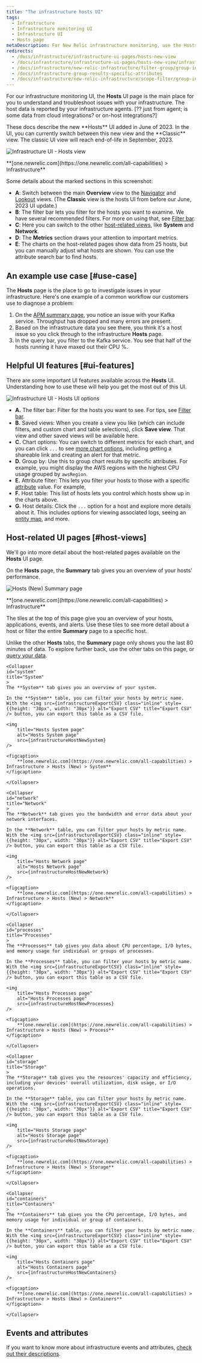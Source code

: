 ```yaml
---
title: "The infrastructure hosts UI"
tags:
  - Infrastructure
  - Infrastructure monitoring UI
  - Infrastructure UI
  - Hosts page
metaDescription: For New Relic infrastructure monitoring, use the Hosts UI page to view the most important metrics from across your server/host environment.
redirects: 
  - /docs/infrastructure/infrastructure-ui-pages/hosts-new-view
  - /docs/infrastructure/infrastructure-ui-pages/hosts-new-view/infrastructure-ui-entities
  - /docs/infrastructure/new-relic-infrastructure/filter-group/group-infrastructure-results-specific-attributes
  - /docs/infrastructure-group-results-specific-attributes
  - /docs/infrastructure/new-relic-infrastructure/scope-filter/group-infrastructure-results-specific-attributes
---
```





















For our infrastructure monitoring UI, the **Hosts** UI page is the main place for you to understand and troubleshoot issues with your infrastructure. The host data is reported by your infrastructure agents.   [?? just from agent; is some data from cloud integrations? or on-host integrations?]

<Callout variant="tip">
  These docs describe the new **Hosts** UI added in June of 2023. In the UI, you can currently switch between this new view and the **Classic** view. The classic UI view will reach end-of-life in September, 2023.
</Callout>

<img
  title="Infrastructure UI - Hosts view"
  alt="Infrastructure UI - Hosts view"
  src={infrastructureHostsUiDiagram}
/>

<figcaption>
  **[one.newrelic.com](https://one.newrelic.com/all-capabilities) > Infrastructure**
</figcaption>

Some details about the marked sections in this screenshot: 

* **A**: Switch between the main **Overview** view to the [Navigator](/docs/new-relic-solutions/new-relic-one/core-concepts/new-relic-explorer-view-performance-across-apps-services-hosts) and [Lookout](/docs/new-relic-solutions/new-relic-one/core-concepts/new-relic-lookout-monitor-your-estate-glance) views. (The **Classic** view is the hosts UI from before our June, 2023 UI update.)
* **B**: The filter bar lets you filter for the hosts you want to examine. We have several recommended filters. For more on using that, see [Filter bar](/docs/new-relic-solutions/new-relic-one/core-concepts/new-relic-explorer-view-performance-across-apps-services-hosts/#filter-tag).
* **C**: Here you can switch to the other [host-related views](#host-views), like **System** and **Network**.
* **D**: The **Metrics** section draws your attention to important metrics. 
* **E**: The charts on the host-related pages show data from 25 hosts, but you can manually adjust what hosts are shown. You can use the attribute search bar to find hosts.

## An example use case [#use-case]

The **Hosts** page is the place to go to investigate issues in your infrastructure. Here's one example of a common workflow our customers use to diagnose a problem: 

1. On the [APM summary page](/docs/apm/agents/manage-apm-agents/agent-data/triage-run-diagnostics), you notice an issue with your Kafka service. Throughput has dropped and many errors are present. 
2. Based on the infrastructure data you see there, you think it's a host issue so you click through to the infrastructure **Hosts** page. 
3. In the query bar, you filter to the Kafka service. You see that half of the hosts running it have maxed out their CPU %. 

## Helpful UI features [#ui-features]

There are some important UI features available across the **Hosts** UI. Understanding how to use these will help you get the most out of this UI.

<img
  title="Infrastructure UI - Hosts UI options"
  alt="Infrastructure UI - Hosts UI options"
  src={infrastructureHostsUiOptions}
/>

* **A.** The filter bar: Filter for the hosts you want to see. For tips, see [Filter bar](/docs/new-relic-solutions/new-relic-one/core-concepts/new-relic-explorer-view-performance-across-apps-services-hosts/#filter-tag).
* **B.** Saved views: When you create a view you like (which can include filters, and custom chart and table selections), click **Save view**. That view and other saved views will be available here. 
* **C.** Chart options: You can switch to different metrics for each chart, and you can click `...` to see [more chart options](/docs/new-relic-solutions/new-relic-one/introduction-new-relic-platform/#data-analysis), including getting a shareable link and creating an alert for that metric. 
* **D.** Group by: Use this to group chart results by specific attributes. For example, you might display the AWS regions with the highest CPU usage grouped by `awsRegion`.
* **E.** Attribute filter: This lets you filter your hosts to those with a specific [attribute](/docs/new-relic-solutions/get-started/glossary/#attribute) value. For example, 
* **F.** Host table: This list of hosts lets you control which hosts show up in the charts above. 
* **G.** Host details: Click the `...` option for a host and explore more details about it. This includes options for viewing associated logs, seeing an [entity map](/docs/new-relic-solutions/new-relic-one/ui-data/automaps/), and more. 


## Host-related UI pages [#host-views]

We'll go into more detail about the host-related pages available on the **Hosts** UI page. 

<CollapserGroup>
    <Collapser
    id="summary"
    title="Summary"
    >

On the **Hosts** page, the **Summary** tab gives you an overview of your hosts' performance. 

<img
  title="Hosts (New) Summary page"
  alt="Hosts (New) Summary page"
  src={infrastructureHostsNewSummaryAnimated}
/>

<figcaption>
  **[one.newrelic.com](https://one.newrelic.com/all-capabilities) > Infrastructure**
</figcaption>

The tiles at the top of this page give you an overview of your hosts, applications, events, and alerts. Use these tiles to see more detail about a host or filter the entire **Summary** page to a specific host.

Unlike the other **Hosts** tabs, the **Summary** page only shows you the last 80 minutes of data. To explore further back, use the other tabs on this page, or [query your data](/docs/query-your-data/explore-query-data/get-started/introduction-querying-new-relic-data).  
</Collapser>

    <Collapser
    id="system"
    title="System"
    >
    The **System** tab gives you an overview of your system. 

    In the **System** table, you can filter your hosts by metric name. With the <img src={infrastructureExportCSV} class="inline" style={{height: "30px", width: "30px"}} alt="Export CSV" title="Export CSV" /> button, you can export this table as a CSV file.

    <img
        title="Hosts System page"
        alt="Hosts System page"
        src={infrastructureHostNewSystem}
    />

    <figcaption>
        **[one.newrelic.com](https://one.newrelic.com/all-capabilities) > Infrastructure > Hosts (New) > System**
    </figcaption>

    </Collapser>

    <Collapser
    id="network"
    title="Network"
    >
    The **Network** tab gives you the bandwidth and error data about your network interfaces.

    In the **Network** table, you can filter your hosts by metric name. With the <img src={infrastructureExportCSV} class="inline" style={{height: "30px", width: "30px"}} alt="Export CSV" title="Export CSV" /> button, you can export this table as a CSV file.

    <img
        title="Hosts Network page"
        alt="Hosts Network page"
        src={infrastructureHostNewNetwork}
    />

    <figcaption>
        **[one.newrelic.com](https://one.newrelic.com/all-capabilities) > Infrastructure > Hosts (New) > Network**
    </figcaption>

    </Collapser>

    <Collapser
    id="processes"
    title="Processes"
    >
    The **Processes** tab gives you data about CPU percentage, I/O bytes, and memory usage for individual or groups of processes. 

    In the **Processes** table, you can filter your hosts by metric name. With the <img src={infrastructureExportCSV} class="inline" style={{height: "30px", width: "30px"}} alt="Export CSV" title="Export CSV" /> button, you can export this table as a CSV file.

    <img
        title="Hosts Processes page"
        alt="Hosts Processes page"
        src={infrastructureHostNewProcesses}
    />

    <figcaption>
        **[one.newrelic.com](https://one.newrelic.com/all-capabilities) > Infrastructure > Hosts (New) > Process**
    </figcaption>

    </Collapser>

    <Collapser
    id="storage"
    title="Storage"
    >
    The **Storage** tab gives you the resources' capacity and efficiency, including your devices' overall utilization, disk usage, or I/O operations. 

    In the **Storage** table, you can filter your hosts by metric name. With the <img src={infrastructureExportCSV} class="inline" style={{height: "30px", width: "30px"}} alt="Export CSV" title="Export CSV" /> button, you can export this table as a CSV file.

    <img
        title="Hosts Storage page"
        alt="Hosts Storage page"
        src={infrastructureHostNewStorage}
    />

    <figcaption>
        **[one.newrelic.com](https://one.newrelic.com/all-capabilities) > Infrastructure > Hosts (New) > Storage**
    </figcaption>

    </Collapser>

    <Collapser
    id="containers"
    title="Containers"
    >
    The **Containers** tab gives you the CPU percentage, I/O bytes, and memory usage for individual or group of containers. 

    In the **Containers** table, you can filter your hosts by metric name. With the <img src={infrastructureExportCSV} class="inline" style={{height: "30px", width: "30px"}} alt="Export CSV" title="Export CSV" /> button, you can export this table as a CSV file.

    <img
        title="Hosts Containers page"
        alt="Hosts Containers page"
        src={infrastructureHostNewContainers}
    />

    <figcaption>
        **[one.newrelic.com](https://one.newrelic.com/all-capabilities) > Infrastructure > Hosts (New) > Containers**
    </figcaption>

    </Collapser>
</CollapserGroup>

## Events and attributes

If you want to know more about infrastructure events and attributes, [check out their descriptions](/docs/infrastructure/manage-your-data/data-instrumentation/default-infrastructure-monitoring-data/#infrastructure-events).
